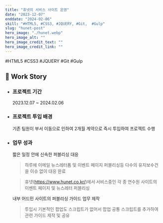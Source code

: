 ```yaml
---
title: "휴넷의 서비스 사이트 운영"
date: "2023-12-07"
enddate: "2024-02-06"
skill: "#HTML5, #CSS3, #JQUERY, #Git,  #Gulp"
slug: "hunet-post"
hero_image: "./hunet.webp"
hero_image_alt: ""
hero_image_credit_text: ""
hero_image_credit_link: ""
---
```


<div className="badge-wrap">
  <span className="badge badge-html">#HTML5</span>
  <span className="badge badge-css">#CSS3</span>
  <span className="badge badge-javscript">#JQUERY</span>
  <span className="badge badge-git">#Git</span>
  <span className="badge badge-javscript">#Gulp</span>
</div>

## 🎤 Work Story

- ### 프로젝트 기간

  2023.12.07 ~ 2024.02.06

- ### 프로젝트 투입 배경

  기존 팀원이 부서 이동으로 인하여 2개월 계약으로 즉시 투입하여 프로젝트 수행

- ### 업무 성과

  짧은 일정 안에 신속한 퍼블리싱 대응

  > 하루에 이메일 뉴스레터폼 및 이벤트 페이지 퍼블리싱등 다수의 유지보수건을 이슈 없이 대응 완료

  > 휴넷(https://www.hunet.co.kr/)에서 서비스중인 각 종 연수원 사이트의 이벤트 페이지 및 뉴스레터 퍼블리싱

  내부 어드민 사이트의 퍼블리싱 가이드 업무 제작

  > 투입시 기본적인 팝업도 스크립트가 없어서 팝업 공통 스크립트를 추가하여 관련 가이드 제작 및 공유
